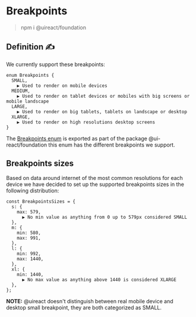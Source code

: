 
# Breakpoints

<Metadata packageName='foundation' packageJson={packageJson} />

> npm i @uireact/foundation

## Definition ✍️

We currently support these breakpoints:

```
enum Breakpoints {
  SMALL,
    ▶︎ Used to render on mobile devices
  MEDIUM,
    ▶︎ Used to render on tablet devices or mobiles with big screens or mobile landscape
  LARGE,
    ▶︎ Used to render on big tablets, tablets on landscape or desktop
  XLARGE,
    ▶︎ Used to render on high resolutions desktop screens
}
```

The [Breakpoints enum](https://github.com/inavac182/uireact/blob/main/packages/foundation/src/types/breakpoints-enum.ts) is exported as part of the package @ui-react/foundation
this enum has the different breakpoints we support.

## Breakpoints sizes

Based on data around internet of the most common resolutions for each device we have decided to set up the supported breakpoints sizes
in the following distribution:

```
const BreakpointsSizes = {
  s: {
    max: 579,
      ▶︎ No min value as anything from 0 up to 579px considered SMALL
  },
  m: {
    min: 580,
    max: 991,
  },
  l: {
    min: 992,
    max: 1440,
  },
  xl: {
    min: 1440,
      ▶︎ No max value as anything above 1440 is considered XLARGE
  },
};
```

**NOTE:** @uireact doesn't distinguish between real mobile device and desktop small breakpoint, they are both categorized as SMALL.
